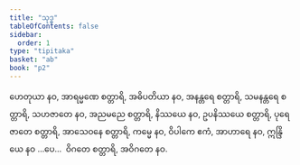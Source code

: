 ```yaml
---
title: "သုဒ္ဓ"
tableOfContents: false
sidebar:
  order: 1
type: "tipitaka"
basket: "ab"
book: "p2"
---
```



<DynamicBreadcrumb />

<Division number="46" book="p2" e="ch" v="38" p="383">

<Paragraph number="3935" book="p2">
ဟေတုယာ နဝ, အာရမ္မဏေ စတ္တာရိ, အဓိပတိယာ နဝ, အနန္တရေ စတ္တာရိ, သမနန္တရေ စတ္တာရိ, သဟဇာတေ နဝ, အညမညေ စတ္တာရိ, နိဿယေ နဝ, ဥပနိဿယေ စတ္တာရိ, ပုရေဇာတေ စတ္တာရိ, အာသေဝနေ စတ္တာရိ, ကမ္မေ နဝ, ဝိပါကေ ဧကံ, အာဟာရေ နဝ, ဣန္ဒြိယေ နဝ …ပေ…  ဝိဂတေ စတ္တာရိ, အဝိဂတေ နဝ.
</Paragraph>
</Division>